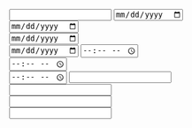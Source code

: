 
<Meta title="Components/SemanticForm/Input" />

<Canvas isExpanded>
  <Story name="text">
    <Input />
  </Story>
</Canvas>

<Canvas isExpanded>
  <Story name="date">
    <Input type="date" />
    <div />
    <Input type="date" initialValue={new Date()} onChange={console.log} />
    <div />
    <Input type="date" initialValue={Date.now()} utc onChange={console.log} />
    <div />
    <Input
      type="date"
      initialValue={Date.now()}
      utc={false}
      onChange={console.log}
    />
  </Story>
</Canvas>

<Canvas isExpanded>
  <Story name="time">
    <Input type="time" />
    <div />
    <Input type="time" initialValue={0} onChange={console.log} />
    <div />
    <Input
      type="time"
      value={22 * Time.Hour + 58 * Time.Minute}
      onChange={console.log}
    />
  </Story>
</Canvas>

<Canvas isExpanded>
  <Story name="datetime">
    <Input type="datetime" />
    <div />
    <Input type="datetime" initialValue={new Date()} onChange={console.log} />
    <div />
    <Input
      type="datetime"
      initialValue={Date.now()}
      utc
      onChange={console.log}
    />
    <div />
    <Input
      type="datetime"
      initialValue={Date.now()}
      utc={false}
      onChange={console.log}
    />
  </Story>
</Canvas>
